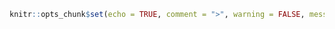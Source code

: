 ```r
knitr::opts_chunk$set(echo = TRUE, comment = ">", warning = FALSE, message = FALSE, out.width="60%")
```